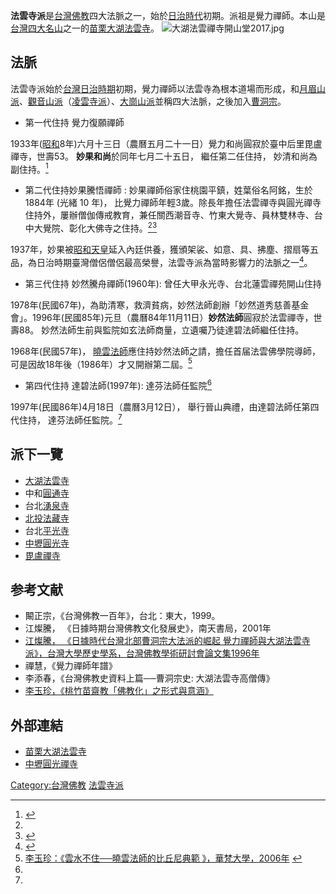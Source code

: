 '''法雲寺派'''是[[台灣|台灣]][[台灣佛教|佛教]]四大法脈之一，始於[[台灣日治時期|日治時代]]初期。派祖是覺力禪師。本山是[[台灣四大名山|台灣四大名山]]之一的[[苗栗縣|苗栗]][[大湖法雲寺|大湖法雲寺]]。
[[File:大湖法雲禪寺開山堂2017.jpg|thumb]]
==法脈==
法雲寺派始於[[台灣日治時期|台灣日治時期]]初期，覺力禪師以法雲寺為根本道場而形成，和[[月眉山派|月眉山派]]、[[觀音山派|觀音山派]]（[[凌雲寺派|凌雲寺派]]）、[[大崗山派|大崗山派]]並稱四大法脈，之後加入[[曹洞宗|曹洞宗]]。

*第一代住持  覺力復願禪師
1933年([[昭和|昭和]]8年)六月十三日（農曆五月二十一日）覺力和尚圓寂於臺中后里毘盧禪寺，世壽53。 '''妙果和尚'''於同年七月二十五日， 繼任第二任住持， 妙清和尚為副住持。<ref name="法雲">{{cite news |url= http://buddhistinformatics.ddbc.edu.tw/taiwanbuddhism/tb/jb/bk/i043.htm |title= 《法雲禪寺沿革》，1997年 |access-date= 2018-04-03 |archive-url= https://web.archive.org/web/20180403112639/http://buddhistinformatics.ddbc.edu.tw/taiwanbuddhism/tb/jb/bk/i043.htm |archive-date= 2018-04-03 |dead-url= yes }}</ref>

*第二代住持妙果騰悟禪師 : 妙果禪師俗家住桃園平鎮，姓葉俗名阿銘，生於1884年 (光緒 10 年)， 比覺力禪師年輕3歲。除長年擔任法雲禪寺與圓光禪寺住持外，屢辦僧伽傳戒教育，兼任關西潮音寺、竹東大覺寺、員林雙林寺、台中大覺院、彰化大佛寺之住持。<ref name="法雲"/><ref name="江">{{cite news |url= http://enlight.lib.ntu.edu.tw/FULLTEXT/JR-AN/an245.htm |title= 江燦騰法鼓佛教學院《日據時代台灣北部曹洞宗大法派的崛起  覺力禪師與大湖法雲寺派》，台灣大學歷史學系(1996年) |accessdate= 2018-03-31 |archive-date= 2020-10-01 |archive-url= https://web.archive.org/web/20201001235032/http://enlight.lib.ntu.edu.tw/FULLTEXT/JR-AN/an245.htm |dead-url= no }}</ref>

1937年，妙果被[[昭和天皇|昭和天皇]]延入內廷供養，獲頒架裟、如意、具、拂塵、摺扇等五品，為日治時期臺灣僧侶僧侶最高榮譽，法雲寺派為當時影響力的法脈之一<ref name="闞正宗">{{Cite news|url=|title=走過台灣佛教五十年╱佛寺篇 法雲禪寺 法脈繫大湖|author=闞正宗|language=zh-tw|publisher=《聯合報》|date=1995-09-07|accessdate=}}</ref>。

*第三代住持  妙然騰舟禪師(1960年): 曾任大甲永光寺、台北蓮雲禪苑開山住持
1978年(民國67年)，為助清寒，救濟貧病，妙然法師創辦「妙然道秀慈善基金會」。1996年(民國85年)元旦（農曆84年11月11日）'''妙然法師'''圓寂於法雲禪寺，世壽88。  妙然法師生前與監院如玄法師商量，立遺囑乃徒達碧法師繼任住持。

1968年(民國57年)， [[曉雲法師|曉雲法師]]應住持妙然法師之請，擔任首届法雲佛學院導師，可是因故18年後（1986年）才又開辦第二屆。<ref>[http://www.hfu.edu.tw/~hiuwanstudy/two/Am-2.pdf  李玉珍：《雲水不住──曉雲法師的比丘尼典範 》，華梵大學，2006年] {{Wayback|url=http://www.hfu.edu.tw/~hiuwanstudy/two/Am-2.pdf |date=20150924030014 }}</ref>


* 第四代住持  達碧法師(1997年): 達芬法師任監院<ref name="法雲"/>
1997年(民國86年)4月18日（農曆3月12日）， 舉行晉山典禮，由達碧法師任第四代住持，  達芬法師任監院。<ref name="法雲"/>

== 派下一覽 ==
*[[大湖法雲寺|大湖法雲寺]]
*中和[[圓通禪寺_(新北市)|圓通寺]]
*台北[[湧泉寺_(台北市)|湧泉寺]]
*[[北投法藏寺|北投法藏寺]]
*台北[[平光寺|平光寺]]
*[[中壢圓光寺|中壢圓光寺]]
*[[毘盧禪寺|毘盧禪寺]]

== 参考文献 ==
{{reflist}}
*闞正宗，《台灣佛教一百年》，台北：東大，1999。
* 江燦騰， 《日據時期台灣佛教文化發展史》，南天書局，2001年
* [http://enlight.lib.ntu.edu.tw/FULLTEXT/JR-AN/an245.htm   江燦騰， 《日據時代台灣北部曹洞宗大法派的崛起  覺力禪師與大湖法雲寺派》，台灣大學歷史學系，台灣佛教學術研討會論文集1996年] {{Wayback|url=http://enlight.lib.ntu.edu.tw/FULLTEXT/JR-AN/an245.htm |date=20201001235032 }}
* 禪慧，《覺力禪師年譜》
* 李添春，《台灣佛教史資料上篇──曹洞宗史: 大湖法雲寺高僧傳》
* [https://ir.nctu.edu.tw/bitstream/11536/99871/1/RRPG99030627.pdf  李玉珍，《桃竹苗齋教「佛教化」之形式與意涵》] {{Wayback|url=https://ir.nctu.edu.tw/bitstream/11536/99871/1/RRPG99030627.pdf |date=20170813124718 }}

== 外部連結 ==
*[https://web.archive.org/web/20130317090550/http://www.dahu.com.tw/fayun/ 苗栗大湖法雲寺]
*[http://www.ykcm.tw/   中壢圓光禪寺] {{Wayback|url=http://www.ykcm.tw/ |date=20210125195640 }}

{{台灣佛教組織}}

[[Category:台灣佛教|Category:台灣佛教]]
[[Category:法雲寺派|]]